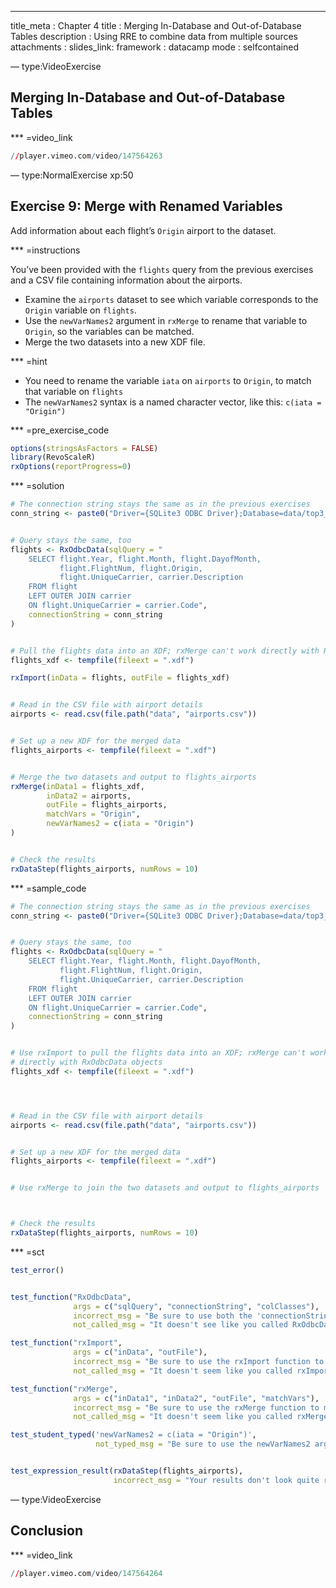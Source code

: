 ---
title_meta  : Chapter 4
title       : Merging In-Database and Out-of-Database Tables
description : Using RRE to combine data from multiple sources
attachments :
 slides_link: 
framework   : datacamp
mode        : selfcontained


--- type:VideoExercise

## Merging In-Database and Out-of-Database Tables

*** =video_link

```r
//player.vimeo.com/video/147564263
```








--- type:NormalExercise xp:50

## Exercise 9: Merge with Renamed Variables

Add information about each flight's `Origin` airport to the dataset.

*** =instructions

You've been provided with the `flights` query from the previous exercises and a
CSV file containing information about the airports. 

 - Examine the `airports` dataset to see which variable corresponds to the `Origin`
   variable on `flights`.
 - Use the `newVarNames2` argument in `rxMerge` to rename that variable to 
   `Origin`, so the variables can be matched.
 - Merge the two datasets into a new XDF file.



*** =hint

 - You need to rename the variable `iata` on `airports` to `Origin`, to match that
   variable on `flights`
 - The `newVarNames2` syntax is a named character vector, like this: `c(iata = "Origin")`


*** =pre_exercise_code
```r
options(stringsAsFactors = FALSE)
library(RevoScaleR)
rxOptions(reportProgress=0)


```

*** =solution
```r

# The connection string stays the same as in the previous exercises
conn_string <- paste0("Driver={SQLite3 ODBC Driver};Database=data/top3_airlines_Jan_2000.sqlite3")


# Query stays the same, too
flights <- RxOdbcData(sqlQuery = "
    SELECT flight.Year, flight.Month, flight.DayofMonth, 
           flight.FlightNum, flight.Origin,
           flight.UniqueCarrier, carrier.Description
    FROM flight
    LEFT OUTER JOIN carrier
    ON flight.UniqueCarrier = carrier.Code",
    connectionString = conn_string
)


# Pull the flights data into an XDF; rxMerge can't work directly with RxOdbcData objects
flights_xdf <- tempfile(fileext = ".xdf")

rxImport(inData = flights, outFile = flights_xdf)


# Read in the CSV file with airport details
airports <- read.csv(file.path("data", "airports.csv"))


# Set up a new XDF for the merged data
flights_airports <- tempfile(fileext = ".xdf")


# Merge the two datasets and output to flights_airports
rxMerge(inData1 = flights_xdf,
        inData2 = airports,
        outFile = flights_airports,
        matchVars = "Origin",
        newVarNames2 = c(iata = "Origin")
)


# Check the results
rxDataStep(flights_airports, numRows = 10)


```

*** =sample_code
```r

# The connection string stays the same as in the previous exercises
conn_string <- paste0("Driver={SQLite3 ODBC Driver};Database=data/top3_airlines_Jan_2000.sqlite3")


# Query stays the same, too
flights <- RxOdbcData(sqlQuery = "
    SELECT flight.Year, flight.Month, flight.DayofMonth, 
           flight.FlightNum, flight.Origin,
           flight.UniqueCarrier, carrier.Description
    FROM flight
    LEFT OUTER JOIN carrier
    ON flight.UniqueCarrier = carrier.Code",
    connectionString = conn_string
)


# Use rxImport to pull the flights data into an XDF; rxMerge can't work 
# directly with RxOdbcData objects
flights_xdf <- tempfile(fileext = ".xdf")




# Read in the CSV file with airport details
airports <- read.csv(file.path("data", "airports.csv"))


# Set up a new XDF for the merged data
flights_airports <- tempfile(fileext = ".xdf")


# Use rxMerge to join the two datasets and output to flights_airports



# Check the results
rxDataStep(flights_airports, numRows = 10)


```

*** =sct
```r

test_error()


test_function("RxOdbcData", 
              args = c("sqlQuery", "connectionString", "colClasses"),
              incorrect_msg = "Be sure to use both the 'connectionString', 'sqlQuery', and 'colClasses' arguments to set up your data source.",
              not_called_msg = "It doesn't see like you called RxOdbcData - try again.")

test_function("rxImport",
              args = c("inData", "outFile"),
              incorrect_msg = "Be sure to use the rxImport function to pull the query results into an XDF file.",
              not_called_msg = "It doesn't seem like you called rxImport - you'll need to do that to create the XDF file.")

test_function("rxMerge",
              args = c("inData1", "inData2", "outFile", "matchVars"),
              incorrect_msg = "Be sure to use the rxMerge function to merge tables together. You'll need to specify the two input datasets, where to store the output dataset, and the variables to match on.",
              not_called_msg = "It doesn't seem like you called rxMerge - you'll need to do that to create the XDF file.")

test_student_typed('newVarNames2 = c(iata = "Origin")',
                   not_typed_msg = "Be sure to use the newVarNames2 argument in rxMerge to rename iata to 'Origin'; otherwise, you won't be able to merge the two tables together.")


test_expression_result(rxDataStep(flights_airports),
                       incorrect_msg = "Your results don't look quite right - try double-checking your query.")


```





--- type:VideoExercise

## Conclusion

*** =video_link

```r
//player.vimeo.com/video/147564264
```




